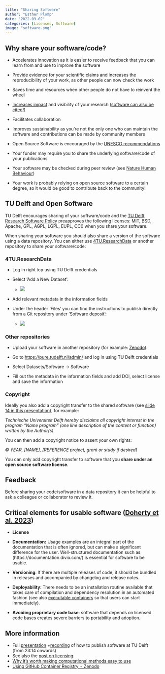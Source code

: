 ```yaml
---
title: "Sharing Software"
author: "Esther Plomp"
date: "2022-09-02"
categories: [Licenses, Software]
image: "software.png"
---
```


## Why share your software/code?

-   Accelerates innovation as it is easier to receive feedback that you can learn from and use to improve the software

-   Provide evidence for your scientific claims and increases the reproducibility of your work, as other people can now check the work

-   Saves time and resources when other people do not have to reinvent the wheel

-   [Increases impact](https://openforumeurope.org/open-source-impact-study/) and visibility of your research ([software can also be cited](https://estherplomp.github.io/TNW-OS-support/posts/software-citation/)!)

-   Facilitates collaboration

-   Improves sustainability as you're not the only one who can maintain the software and contributions can be made by community members

-   Open Source Software is encouraged by the [UNESCO recommendations](https://www.unesco.org/en/communication-information/open-solutions)

-   Your funder may require you to share the underlying software/code of your publications

-   Your software may be checked during peer review (see [Nature Human Behaviour](https://www-nature-com.offcampus.lib.washington.edu/articles/s41562-021-01190-w))

-   Your work is probably relying on open source software to a certain degree, so it would be good to contribute back to the community!

## TU Delft and Open Software

TU Delft encourages sharing of your software/code and the [TU Delft Research Software Policy](https://doi.org/10.5281/zenodo.4629662) preapproves the following licenses: MIT, BSD, Apache, GPL, AGPL, LGPL, EUPL, CC0 when you share your software.

When sharing your software you should also share a version of the software using a data repository. You can either use [4TU.ResearchData](https://data.4tu.nl/) or another repository to share your software/code:

### 4TU.ResearchData

-   Log in right top using TU Delft credentials

-   Select 'Add a New Dataset':

    -   ![](images/image-1485752732.png)

-   Add relevant metadata in the information fields

-   Under the header 'Files' you can find the instructions to publish directly from a Git repository under 'Software deposit':

    -   ![](images/image-135793772.png)

### Other repositories

-   Upload your software in another repository (for example: [Zenodo](https://zenodo.org/)).

-   Go to <https://pure.tudelft.nl/admin/> and log in using TU Delft credentials

-   Select Datasets/Software -\> Software

-   Fill out the metadata in the information fields and add DOI, select license and save the information

### Copyright

Ideally you also add a copyright transfer to the shared software (see [slide 14 in this presentation](https://doi.org/10.5281/zenodo.4772235)), for example:

*Technische Universiteit Delft hereby disclaims all copyright interest in the program "Name program" (one line description of the content or function) written by the Author(s).*

You can then add a copyright notice to assert your own rights:

*© YEAR, \[NAME\], \[REFERENCE project, grant or study if desired\]*

You can only add copyright transfer to software that you **share under an open source software license**.

## Feedback

Before sharing your code/software in a data repository it can be helpful to ask a colleague or collaborator to review it.

## Critical elements for usable software ([Doherty et al. 2023](https://www.software.ac.uk/blog/2023-06-22-sorry-state-usable-software-open-science-results-open-science-retreat))

-   **License**

-   **Documentation:** Usage examples are an integral part of the documentation that is often ignored, but can make a significant difference for the user. Well-structured documentation such as (https://documentation.divio.com/) is essential for software to be usable.

-   **Versioning**: If there are multiple releases of code, it should be bundled in releases and accompanied by changelog and release notes.

-   **Deployability**: There needs to be an installation routine available that takes care of compilation and dependency resolution in an automated fashion (see also [executable containers](https://the-turing-way.netlify.app/reproducible-research/renv/renv-containers.html) so that users can start immediately).

-   **Avoiding proprietary code base**: software that depends on licensed code bases creates severe barriers to portability and adoption.

## More information

-   Full [presentation](http://doi.org/10.5281/zenodo.4772235) +[recording](https://youtu.be/bPl5sdTvLMM?t=1394) of how to publish software at TU Delft (from 23:14 onwards)
-   See also the [post on licensing](https://estherplomp.github.io/TNW-OS-support/posts/licenses/)
-   [Why it's worth making computational methods easy to use](https://www.nature.com/articles/d41586-023-01440-z)
-   [Using GitHub Container Registry + Zenodo](https://blog.esciencecenter.nl/ditching-docker-hub-serve-research-software-with-ghcr-zenodo-2e47b8c93d88)
